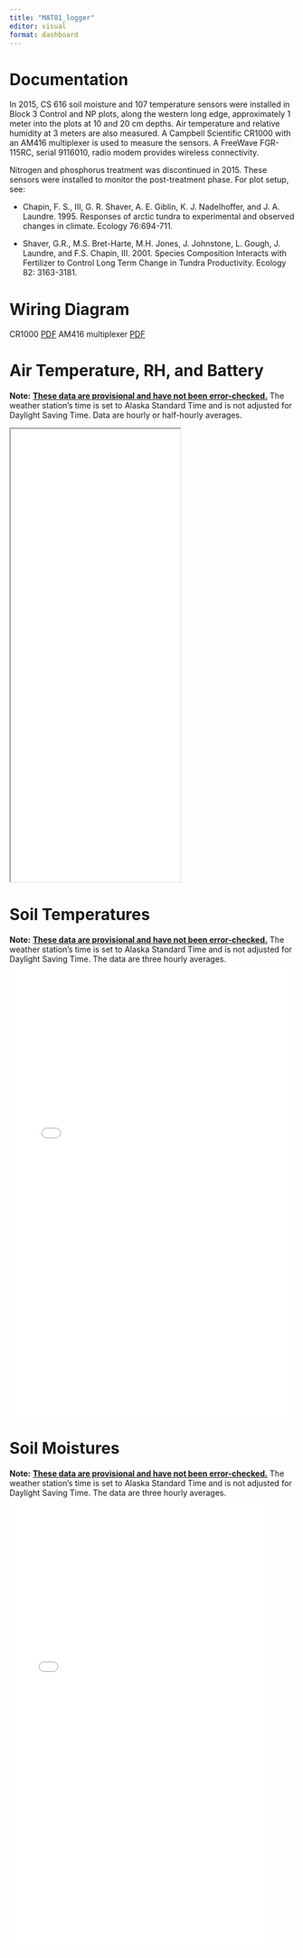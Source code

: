 ```yaml
---
title: "MAT81_logger"
editor: visual
format: dashboard
---
```


# Documentation

::: card
In 2015, CS 616 soil moisture and 107 temperature sensors were installed in Block 3 Control and NP plots, along the western long edge, approximately 1 meter into the plots at 10 and 20 cm depths. Air temperature and relative humidity at 3 meters are also measured. A Campbell Scientific CR1000 with an AM416 multiplexer is used to measure the sensors. A FreeWave FGR-115RC, serial 9116010, radio modem provides wireless connectivity.

Nitrogen and phosphorus treatment was discontinued in 2015. These sensors were installed to monitor the post-treatment phase. For plot setup, see:

-   Chapin, F. S., III, G. R. Shaver, A. E. Giblin, K. J. Nadelhoffer, and J. A. Laundre. 1995. Responses of arctic tundra to experimental and observed changes in climate. Ecology 76:694-711.

-   Shaver, G.R., M.S. Bret-Harte, M.H. Jones, J. Johnstone, L. Gough, J. Laundre, and F.S. Chapin, III. 2001. Species Composition Interacts with Fertilizer to Control Long Term Change in Tundra Productivity. Ecology 82: 3163-3181.

# Wiring Diagram

CR1000 [PDF](other_sites/wiring_files/MAT81_Soilmo_temp_Jun2015ver-3_CR1000.pdf){target="_blank"} AM416 multiplexer [PDF](other_sites/wiring_files/MAT81_Soilmo_temp_Jun2015ver-3_AM416.pdf){target="_blank"}
:::

# Air Temperature, RH, and Battery

**Note:** [**These data are provisional and have not been error-checked.**]{.underline} The weather station's time is set to Alaska Standard Time and is not adjusted for Daylight Saving Time. Data are hourly or half-hourly averages.

```{=html}
<iframe src="./other_sites/MAT81met.html" class="responsive-iframe" height="800px"></iframe>
```

# Soil Temperatures

**Note:** [**These data are provisional and have not been error-checked.**]{.underline} The weather station's time is set to Alaska Standard Time and is not adjusted for Daylight Saving Time. The data are three hourly averages. ![](other_sites/MAT81soiltemp.html){width="100%" height="800px"}

# Soil Moistures

**Note:** [**These data are provisional and have not been error-checked.**]{.underline} The weather station's time is set to Alaska Standard Time and is not adjusted for Daylight Saving Time. The data are three hourly averages. ![](other_sites/MAT81soilmoist.html){width="90%" height="800px"}
